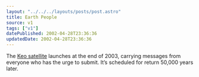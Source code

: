 ```yaml
---
layout: "../../../layouts/posts/post.astro"
title: Earth People
source: v1
tags: ["v1"]
datePublished: 2002-04-28T23:36:36
updatedDate: 2002-04-28T23:36:36
---
```


The [Keo satellite][1] launches at the end of 2003, carrying messages from everyone who has the urge to submit. It&#8217;s scheduled for return 50,000 years later.

[1]: http://www.keo.org/ "The Keo Satellite website"
